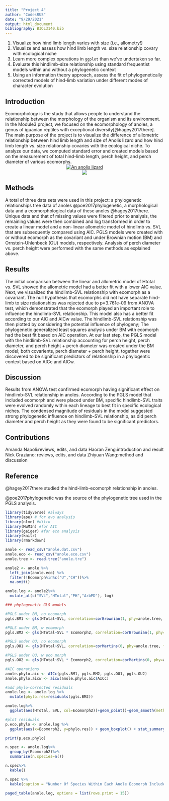 ```yaml
---
title: "Project 4"
author: "CodesRUS"
date: "9/29/2021"
output: html_document
bibliography: BIOL3140.bib
---
```

1. Visualize how hind limb length varies with size (i.e., allometry!)
2. Visualize and assess how hind limb length vs. size relationship covary with ecological niche
3. Learn more complex operations in `ggplot` than we've undertaken so far.
4. Evaluate this hindlimb-size relationship using standard frequentist models within and without a phylogenetic context
5. Using an information theory approach, assess the fit of phylogenetically corrected models of hind-limb variation under different modes of character evolution

## Introduction

Ecomorphology is the study that allows people to understand the relationship between the morphology of the organism and its environment. In the Module3 project, we focused on the ecomorphology of anoles, a genus of iguanian reptiles with exceptional diversity[@hagey2017there]. The main purpose of the project is to visualize the difference of allometric relationship between hind limb length and size of Anolis lizard and how hind limb length vs. size relationship covaries with the ecological niche. To analyze our data, we computed standard error and created models based on the measurement of total hind-limb length, perch height, and perch diameter of various ecomorphs.
<center>
[![An anolis lizard](https://upload.wikimedia.org/wikipedia/commons/thumb/4/4b/Green_anole.jpg/320px-Green_anole.jpg)](https://upload.wikimedia.org/wikipedia/common/thumb/4/4b/Green_anole.jpg/320px-Green_anole.jpg)
</center>

<center>
![](svl_small.png)
</center>

## Methods

A total of three data sets were used in this project: a phylogenetic relationships tree data of anoles @poe2017phylogenetic, a morphological data and a ecomorphological data of these anoles @hagey2017there. Unique data and that of missing values were filtered prior to analysis, the remaining values were then combined and log transformed in order to create a linear model and a non-linear allometric model of hindlimb vs. SVL that are subsequently compared using AIC. PGLS models were created with or without ecomorph as the covariant and under Brownian motion (BM) and Ornstein-Uhlenbeck (OU) models, respectively. Analysis of perch diameter vs. perch height were performed with the same methods as explained above.

## Results

The initial comparison between the linear and allometric model of Htotal vs. SVL showed the allometric model had a better fit with a lower AIC value. Next, we visualized the hindlimb-SVL relationship with ecomorph as a covariant. The null hypothesis that ecomorphs did not have separate hind-limb to size relationships was rejected due to p=3.761e-09 from ANOVA test, which demonstrated that the ecomorph played an important role to influence the hindlimb-SVL relationship. This model also has a better fit according to our AIC and AICw value. The hindlimb-SVL relationship was then plotted by considering the potential influence of phylogeny; The phylogenetic generalized least squares analysis under BM with ecomorph had the best fit based on AIC operation. At our last step, the PGLS model with the hindlimb-SVL relationship accounting for perch height, perch diameter, and perch height + perch diameter was created under the BM model; both covarients, perch diameter + perch height, together were discovered to be significant predictors of relationship in a phylogentic context based on AICc and AICw.

## Discussion

Results from ANOVA test confirmed ecomorph having significant effect on hindlimb-SVL relationship in anoles. According to the PGLS model that included ecomorph and were placed under BM, specific hindlimb-SVL traits were evolved randomly within each lineage to best fit in specific ecological niches. The condensed magnitude of residuals in the model suggested strong phylogenetic influence on hindlimb-SVL relationship, as did perch diameter and perch height as they were found to be significant predictors. 

## Contributions

Amanda Napoli:reviews, edits, and data 
Haoran Zeng:introduction and result
Nick Graziano: reviews, edits, and data 
Zhiyuan Wang:method and discussion

## Reference

@hagey2017there studied the hind-limb-ecomorph relationship in anoles.

@poe2017phylogenetic was the source of the phylogenetic tree used in the PGLS analysis.  


```r
library(tidyverse) #always
library(ape) # for evo analysis
library(nlme) #ditto
library(MuMIn) #for AIC
library(geiger) #for eco analysis
library(knitr)
library(rmarkdown)
```

```r
anole <- read_csv("anole.dat.csv")
anole.eco <- read_csv("anole.eco.csv")
anole.tree <- read.tree("anole.tre")
```

```r
anole2 <- anole %>%
  left_join(anole.eco) %>%
  filter(!Ecomorph%in%c("U","CH"))%>%
  na.omit()

anole.log <- anole2%>%
  mutate_at(c("SVL","HTotal","PH","ArbPD"), log)
```

```r
### phylogenetic GLS models

#PGLS under BM, no ecomorph
pgls.BM1 <- gls(HTotal~SVL, correlation=corBrownian(1, phy=anole.tree, form=~Species), data=anole.log, method="ML")

#PGLS under BM, w ecomorph
pgls.BM2 <- gls(HTotal~SVL * Ecomorph2, correlation=corBrownian(1, phy=anole.tree, form=~Species), data=anole.log, method="ML")

#PGLS under OU, no ecomorph
pgls.OU1 <- gls(HTotal~SVL, correlation=corMartins(0, phy=anole.tree, form=~Species), data=anole.log, method="ML")

#PGLS under OU, w eco morph
pgls.OU2 <- gls(HTotal~SVL * Ecomorph2, correlation=corMartins(0, phy=anole.tree, form=~Species), data=anole.log, method="ML")
```

```r
#AIC operations
anole.phylo.aic <- AICc(pgls.BM1, pgls.BM2, pgls.OU1, pgls.OU2)
anole.phylo.aicw <- aicw(anole.phylo.aic$AICc)
```

```r
#add phylo-corrected residuals
anole.log <- anole.log %>%
  mutate(phylo.res=residuals(pgls.BM2))
```

```r
anole.log%>%
  ggplot(aes(HTotal, SVL, col=Ecomorph2))+geom_point()+geom_smooth(method="lm")
```


```r
#plot residuals
p.eco.phylo <- anole.log %>%
  ggplot(aes(x=Ecomorph2, y=phylo.res)) + geom_boxplot() + stat_summary(fun=mean, geom="point", size=3)

print(p.eco.phylo)
```

```r
n.spec <- anole.log%>%
  group_by(Ecomorph2)%>%
  summarise(n.species=n())

n.spec%>%
  kable()

n.spec %>%
  kable(caption = "Number Of Species Within Each Anole Ecomorph Included In This Study")

paged_table(anole.log, options = list(rows.print = 15))
```

